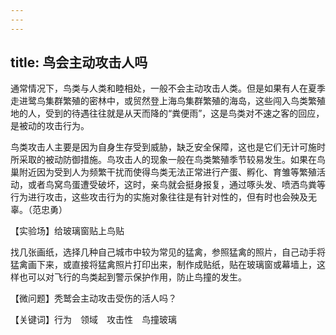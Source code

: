 ```yaml
---
---
---
```

title: 鸟会主动攻击人吗
---




通常情况下，鸟类与人类和睦相处，一般不会主动攻击人类。但是如果有人在夏季走进鹭鸟集群繁殖的密林中，或贸然登上海鸟集群繁殖的海岛，这些闯入鸟类繁殖地的人，受到的待遇往往就是从天而降的“粪便雨”，这是鸟类对不速之客的回应，是被动的攻击行为。

鸟类攻击人主要是因为自身生存受到威胁，缺乏安全保障，这也是它们无计可施时所采取的被动防御措施。鸟攻击人的现象一般在鸟类繁殖季节较易发生。如果在鸟巢附近因为受到人为频繁干扰而使得鸟类无法正常进行产蛋、孵化、育雏等繁殖活动，或者鸟窝鸟蛋遭受破坏，这时，亲鸟就会挺身报复，通过啄头发、喷洒鸟粪等行为进行攻击，这些攻击行为的实施对象往往是有针对性的，但有时也会殃及无辜。（范忠勇）





【实验场】给玻璃窗贴上鸟贴

找几张画纸，选择几种自己城市中较为常见的猛禽，参照猛禽的照片，自己动手将猛禽画下来，或直接将猛禽照片打印出来，制作成贴纸，贴在玻璃窗或幕墙上，这样也可以对飞行的鸟类起到警示保护作用，防止鸟撞的发生。

【微问题】秃鹫会主动攻击受伤的活人吗？

【关键词】行为　领域　攻击性　鸟撞玻璃
